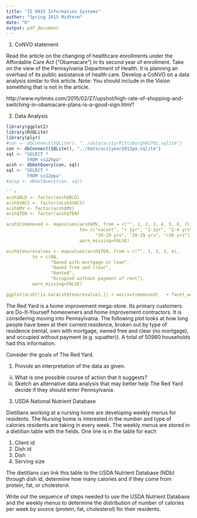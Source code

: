 ```yaml
---
title: "IE 0015 Information Systems"
author: "Spring 2015 Midterm"
date: "D"
output: pdf_document
---
```




1.  CoNVO statement

Read the article on the changing of healthcare enrollments under the Affordable Care Act ("Obamacare") in its second year of enrollment. Take on the view of the Pennsylvania Department of Health. It is planning an overhaul of its public assistance of health care.
Develop a CoNVO on a data analysis similar to this article. Note: You should include in the Vision something that is not in the article.


http://www.nytimes.com/2015/02/27/upshot/high-rate-of-shopping-and-switching-in-obamacare-plans-is-a-good-sign.html?


2.  Data Analysis



```r
library(ggplot2)
library(RSQLite)
library(plyr)
#con <- dbConnect(SQLite(), "../data/acs1yrPittsburgh01701.sqlite")
con <- dbConnect(SQLite(), "../data/acs1year2012pa.sqlite")
sql <- "SELECT *      
        FROM ss12hpa"
acsh <- dbGetQuery(con, sql)
sql <- "SELECT *      
        FROM ss12ppa"
#acsp <- dbGetQuery(con, sql)
```

```r
```r
acsh$BLD <- factor(acsh$BLD)
acsh$VACS <- factor(acsh$VACS)
acsh$MV <- factor(acsh$MV)
acsh$TEN <- factor(acsh$TEN)

acsh$timemoved <- mapvalues(acsh$MV, from = c("", 1, 2, 3, 4, 5, 6, 7),
                            to= c("vacant", "< 1yr", "1-2yr", "2-4 yrs", "5-9 yrs", 
                                  "10-19 yrs", "20-29 yrs", ">30 yrs"),
                            warn_missing=FALSE)

acsh$tenurevalues <- mapvalues(acsh$TEN, from = c("", 1, 2, 3, 4), 
          to = c(NA, 
                 "Owned with mortgage or loan",
                 "Owned free and clear",
                 "Rented",
                 "Occupied without payment of rent"),
          warn_missing=FALSE)

ggplot(acsh[!is.na(acsh$tenurevalue),]) + aes(x=timemoved)   + facet_wrap(~tenurevalues) + xlab("Time in current residence") + geom_histogram() 
```

The Red Yard is a home improvement mega-store. Its primary customers are Do-It-Yourself homeowners and home improvement contractors.  It is considering moving into Pennsylvania.  The following plot looks at how long people have been at their current residence, broken out by type of residence (rental, own with mortgage, owned free and clear (no mortgage), and occupied without payment (e.g. squatter)). A total of 50980 households had this information.

Consider the goals of The Red Yard.

1. Provide an interpretation of the data as given. 
ii. What is one possible course of action that it suggests? 
iii. Sketch an alternative data analysis that may better help The Red Yard decide if they should enter Pennsylvania.


3.  USDA National Nutrient Database

Dietitians working at a nursing home are developing weekly menus for residents. The Nursing home is interested in the number and type of calories residents are taking in every week.  The weekly menus are stored in a dietitian table with the fields. One line is in the table for each 

1.  Client id
2.  Dish id
3.  Dish
4.  Serving size

The dietitians can link this table to the USDA Nutrient Database (NDb) through dish id,  determine how many calories and if they come from protein, fat, or cholesterol.

Write out the sequence of steps needed to use the USDA Nutrient Database and the weekly menus to determine the distribution of number of calories per week by source (protein, fat, cholesterol) for their residents.